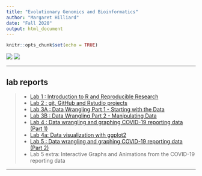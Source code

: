```yaml
---
title: "Evolutionary Genomics and Bioinformatics"
author: "Margaret Hilliard"
date: "Fall 2020"
output: html_document
---
```

```r
knitr::opts_chunk$set(echo = TRUE)
```

![](images/IMG_2867.jpeg)
![](images/skippy.jpeg)

*** 

## lab reports
>- [Lab 1 : Introduction to R and Reproducible Research](lab1_Hilliard.html)
>- [Lab 2 : git, GitHub and Rstudio projects](lab2.html)
>- [Lab 3A : Data Wrangling Part 1 - Starting with the Data](Lab3A.html)
>- [Lab 3B : Data Wrangling Part 2 - Manipulating Data](Lab3B.html)
>- [Lab 4 : Data wrangling and graphing COVID-19 reporting data (Part 1)](Lab4.html)
>- [Lab 4a: Data visualization with ggplot2](Lab4a.html)
>- [Lab 5 : Data wrangling and graphing COVID-19 reporting data (Part 2)](lab5.html)
>- Lab 5 extra: Interactive Graphs and Animations from the COVID-19 reporting data

*** 

